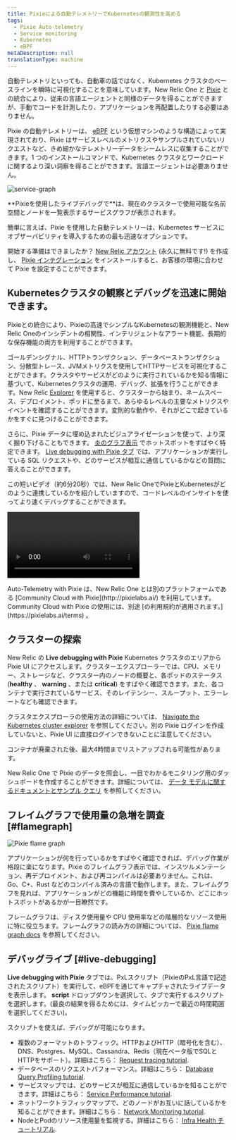 ```yaml
---
title: Pixieによる自動テレメトリーでKubernetesの観測性を高める
tags:
  - Pixie Auto-telemetry
  - Service monitoring
  - Kubernetes
  - eBPF
metaDescription: null
translationType: machine
---
```




自動テレメトリといっても、自動車の話ではなく、Kubernetes クラスタのベースラインを瞬時に可視化することを意味しています。New Relic One と [Pixie](https://pixielabs.ai/) との統合により、従来の言語エージェントと同様のデータを得ることができますが、手動でコードを計測したり、アプリケーションを再配置したりする必要はありません。

Pixie の自動テレメトリーは、 [eBPF](https://ebpf.io/) という仮想マシンのような構造によって実現されており、Pixie はサービスレベルのメトリクスやサンプルされていないリクエストなど、きめ細かなテレメトリーデータをシームレスに収集することができます。1 つのインストールコマンドで、Kubernetes クラスタとワークロードに関するより深い洞察を得ることができます。言語エージェントは必要ありません。

<img
  title="service graph in live debugger"
  alt="service-graph"
  src={serviceGraph}
/>

<figcaption>
  **Pixieを使用したライブデバッグで**は、現在のクラスターで使用可能な名前空間とノードを一覧表示するサービスグラフが表示されます。
</figcaption>

簡単に言えば、Pixie を使用した自動テレメトリーは、Kubernetes サービスにオブザーバビリティを導入するための最も迅速なオプションです。

開始する準備はできましたか？ [New Relic アカウント](https://newrelic.com/signup) (永久に無料です!) を作成し、 [Pixie インテグレーション](/docs/kubernetes-pixie/auto-telemetry-pixie/install-auto-telemetry-pixie/) をインストールすると、お客様の環境に合わせて Pixie を設定することができます。

## Kubernetesクラスタの観察とデバッグを迅速に開始できます。

Pixieとの統合により、Pixieの高速でシンプルなKubernetesの観測機能と、New Relic Oneのインシデントの相関性、インテリジェントなアラート機能、長期的な保存機能の両方を利用することができます。

ゴールデンシグナル、HTTPトランザクション、データベーストランザクション、分散型トレース、JVMメトリクスを使用してHTTPサービスを可視化することができます。クラスタやサービスがどのように実行されているかを知る情報に基づいて、Kubernetesクラスタの運用、デバッグ、拡張を行うことができます。New Relic [Explorer](/docs/new-relic-one/use-new-relic-one/core-concepts/new-relic-explorer-view-performance-across-apps-services-hosts/) を使用すると、クラスターから始まり、ネームスペース、デプロイメント、ポッドに至るまで、あらゆるレベルの主要なメトリクスやイベントを確認することができます。変則的な動作や、それがどこで起きているかをすぐに見つけることができます。

さらに、Pixie データに埋め込まれたビジュアライゼーションを使って、より深く掘り下げることもできます。 [炎のグラフ表示](#flamegraph) でホットスポットをすばやく特定できます。 [Live debugging with Pixie タブ](#live-debugging) では、アプリケーションが実行している SQL リクエストや、どのサービスが相互に通信しているかなどの質問に答えることができます。

この短いビデオ（約6分20秒）では、New Relic OneでPixieとKubernetesがどのように連携しているかを紹介していますので、コードレベルのインサイトを使ってより速くデバッグすることができます。

<Video
  id="QO7vz0jQEUI"
  type="youtube"
/>

<Callout variant="important">
  Auto-Telemetry with Pixie は、New Relic One とは別のプラットフォームである [Community Cloud with Pixie](http://pixielabs.ai/) を利用しています。Community Cloud with Pixie の使用には、別途 [の利用規約が適用されます。](https://pixielabs.ai/terms) 。
</Callout>

## クラスターの探索

New Relic の **Live debugging with Pixie** Kubernetes クラスタのエリアから Pixie UI にアクセスします。クラスターエクスプローラーでは、CPU、メモリー、ストレージなど、クラスター内のノードの概要と、各ポッドのステータス (**healthy** 、 **warning** 、または **critical**) をすばやく確認できます。また、各コンテナで実行されているサービス、そのレイテンシー、スループット、エラーレートなども確認できます。

クラスタエクスプローラの使用方法の詳細については、 [Navigate the Kubernetes cluster explorer](/docs/integrations/kubernetes-integration/understand-use-data/kubernetes-cluster-explorer/) を参照してください。別の Pixie ログインを作成していないと、Pixie UI に直接ログインできないことに注意してください。

<Callout variant="tip">
  コンテナが廃棄された後、最大4時間までリストアップされる可能性があります。
</Callout>

New Relic One で Pixie のデータを照会し、一目でわかるモニタリング用のダッシュボードを作成することができます。詳細については、 [データ モデルに関するドキュメントとサンプル クエリ](/docs/integrations/kubernetes-integration/understand-use-data/auto-telemetry-pixie-data-model) を参照してください。

## フレイムグラフで使用量の急増を調査 [#flamegraph]

<img
  title="Pixie flame graph"
  alt="Pixie flame graph"
  src={flamegraph}
/>

アプリケーションが何を行っているかをすばやく確認できれば、デバッグ作業が格段に楽になります。Pixie のフレイムグラフ表示では、インスツルメンテーション、再デプロイメント、および再コンパイルは必要ありません。これは、Go、C+、Rust などのコンパイル済みの言語で動作します。また、フレイムグラフを見れば、アプリケーションがどの機能に時間を費やしているか、どこにホットスポットがあるかが一目瞭然です。

フレームグラフは、ディスク使用量や CPU 使用率などの階層的なリソース使用に特に役立ちます。フレームグラフの読み方の詳細については、 [Pixie flame graph docs](https://docs.pixielabs.ai/tutorials/profiler#reading-the-flamegraph) を参照してください。

## デバッグライブ [#live-debugging]

**Live debugging with Pixie** タブでは、PxLスクリプト（PixieのPxL言語で記述されたスクリプト）を実行して、eBPFを通じてキャプチャされたライブデータを表示します。 **script** ドロップダウンを選択して、タブで実行するスクリプトを選択します。(最良の結果を得るためには、タイムピッカーで最近の時間範囲を選択してください)。

スクリプトを使えば、デバッグが可能になります。

* 複数のフォーマットのトラフィック。HTTPおよびHTTP（暗号化を含む）、DNS、Postgres、MySQL、Cassandra、Redis（現在ベータ版でSQLとHTTPをサポート）。詳細はこちら： [Request tracing tutorial](https://docs.px.dev/tutorials/pixie-101/request-tracing/).
* データベースのリクエストパフォーマンス。詳細はこちら： [Database Query Profiling tutorial](https://docs.px.dev/tutorials/pixie-101/database-query-profiling/).
* サービスマップでは、どのサービスが相互に通信しているかを知ることができます。詳細はこちら： [Service Performance tutorial](https://docs.px.dev/tutorials/pixie-101/service-performance/).
* ネットワークトラフィックマップで、どのノードがお互いに話しているかを知ることができます。詳細はこちら： [Network Monitoring tutorial](https://docs.px.dev/tutorials/pixie-101/network-monitoring/).
* NodeとPodのリソース使用量を監視する。詳細はこちら： [Infra Health チュートリアル](https://docs.px.dev/tutorials/pixie-101/infra-health/).